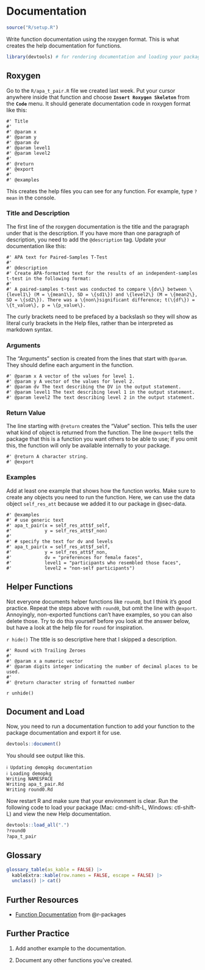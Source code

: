 # Documentation {#sec-documentation}

```r
source("R/setup.R")
```

Write function documentation using the roxygen format. This is what creates the help documentation for functions.

```r
library(devtools) # for rendering documentation and loading your package
```

## Roxygen

Go to the `R/apa_t_pair.R` file we created last week. Put your cursor anywhere inside that function and choose **`Insert Roxygen Skeleton`** from the **`Code`** menu. It should generate documentation code in roxygen format like this:

``` roxygen
#' Title
#'
#' @param x
#' @param y
#' @param dv
#' @param level1
#' @param level2
#'
#' @return
#' @export
#'
#' @examples
```

This creates the help files you can see for any function. For example, type `?mean` in the console. 


### Title and Description

The first line of the roxygen documentation is the title and the paragraph under that is the description. If you have more than one paragraph of description, you need to add the `@description` tag. Update your documentation like this:

``` roxygen
#' APA text for Paired-Samples T-Test
#' 
#' @description
#' Create APA-formatted text for the results of an independent-samples t-test in the following format:
#'
#' A paired-samples t-test was conducted to compare \{dv\} between \{level1\} (M = \{mean1\}, SD = \{sd1\}) and \{level2\} (M = \{mean2\}, SD = \{sd2\}). There was a \{non\}significant difference; t(\{df\}) = \{t_value\}, p = \{p_value\}.

```

::: {.info} 
The curly brackets need to be prefaced by a backslash so they will show as literal curly brackets in the Help files, rather than be interpreted as markdown syntax.
:::

### Arguments

The "Arguments" section is created from the lines that start with `@param`. They should define each argument in the function.

``` roxygen
#' @param x A vector of the values for level 1.
#' @param y A vector of the values for level 2.
#' @param dv The text describing the DV in the output statement.
#' @param level1 The text describing level 1 in the output statement.
#' @param level2 The text describing level 2 in the output statement.
```

### Return Value

The line starting with `@return` creates the "Value" section. This tells the user what kind of object is returned from the function. The line `@export` tells the package that this is a function you want others to be able to use; if you omit this, the function will only be available internally to your package.

``` roxygen
#' @return A character string.
#' @export
```

### Examples

Add at least one example that shows how the function works. Make sure to create any objects you need to run the function. Here, we can use the data object `self_res_att` because we added it to our package in @sec-data. 

``` roxygen
#' @examples
#' # use generic text
#' apa_t_pair(x = self_res_att$f_self,
#'            y = self_res_att$f_non)
#'
#' # specify the text for dv and levels
#' apa_t_pair(x = self_res_att$f_self,
#'            y = self_res_att$f_non,
#'            dv = "preferences for female faces",
#'            level1 = "participants who resembled those faces",
#'            level2 = "non-self participants")
```

## Helper Functions

Not everyone documents helper functions like `round0`, but I think it's good practice. Repeat the steps above with `round0`, but omit the line with `@export`. Annoyingly, non-exported functions can't have examples, so you can also delete those. Try to do this yourself before you look at the answer below, but have a look at the help file for `round` for inspiration.

`r hide()`
The title is so descriptive here that I skipped a description.

``` roxygen
#' Round with Trailing Zeroes
#'
#' @param x a numeric vector
#' @param digits integer indicating the number of decimal places to be used.
#'
#' @return character string of formatted number
```

`r unhide()`

## Document and Load

Now, you need to run a documentation function to add your function to the package documentation and export it for use.

```r
devtools::document()
```

You should see output like this.

::: {.cell-output}
```
ℹ Updating demopkg documentation
ℹ Loading demopkg
Writing NAMESPACE
Writing apa_t_pair.Rd
Writing round0.Rd
```
:::

Now restart R and make sure that your environment is clear. Run the following code to load your package (Mac: cmd-shift-L, Windows: ctl-shift-L) and view the new Help documentation.

```r
devtools::load_all(".")
?round0
?apa_t_pair
```


## Glossary

```r
glossary_table(as_kable = FALSE) |> 
  kableExtra::kable(row.names = FALSE, escape = FALSE) |>
  unclass() |> cat()
```

## Further Resources

* [Function Documentation](https://r-pkgs.org/man.html) from @r-packages

## Further Practice

1. Add another example to the documentation.

1. Document any other functions you've created.


